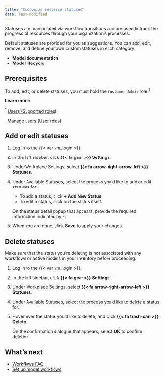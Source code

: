 ```yaml
---
title: "Customize resource statuses"
date: last-modified
---
```


Statuses are manipulated via workflow transitions and are used to track the progress of resources through your organization's processes.

Default statuses are provided for you as suggestions. You can add, edit, remove, and define your own custom statuses in each category:

- **Model documentation**
- **Model lifecycle**

<!-- Model validation statuses are in missing as of May 2024 -->

## Prerequisites

To add, edit, or delete statuses, you must hold the `Customer Admin` role.^1^

::: {.column-margin}
**Learn more:**

^1^ [Users (Supported roles)](/guide/configuration/onboarding-users.qmd#supported-roles)

|   [Manage users (User roles)](/guide/configuration/manage-users.qmd#user-roles)
:::

## Add or edit statuses

1. Log in to the {{< var vm_login >}}.

2. In the left sidebar, click **{{< fa gear >}} Settings**.

3. UnderWorkplace Settings, select **{{< fa arrow-right-arrow-left >}} Statuses**.

4. Under Available Statuses, select the process you'd like to add or edit statuses for:

    - To add a status, click **+ Add New Status**.
    - To edit a status, click on the status itself. 

    On the status detail popup that appears, provide the required information indicated by `*`.

5. When you are done, click **Save** to apply your changes.

## Delete statuses

::: {.callout-important title="Deleting statuses already in use will cause your workflows to no longer function correctly."}
 Make sure that the status you're deleting is not associated with any workflows or active models in your inventory before proceeding. 
:::

1. Log in to the {{< var vm_login >}}.

2. In the left sidebar, click **{{< fa gear >}} Settings**.

3. Under Workplace Settings, select **{{< fa arrow-right-arrow-left >}} Statuses**.

4. Under Available Statuses, select the process you'd like to delete a status for.

5. Hover over the status you'd like to delete, and click **{{< fa trash-can >}} Delete**.

    On the confirmation dialogue that appears, select **OK** to confirm deletion.

## What's next

- [Workflows FAQ](/faq/faq-workflows.qmd)
- [Set up model workflows](set-up-model-workflows.qmd)

